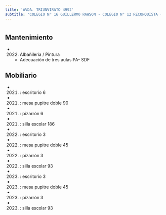 ```yaml
---
title: 'AVDA. TRIUNVIRATO 4992'
subtitle: 'COLEGIO N° 16 GUILLERMO RAWSON - COLEGIO N° 12 RECONQUISTA - LICEO N° 11 CORNELIO SAAVEDRA'
---
```


#


## Mantenimiento

*  (2022) Albañileria / Pintura 
    + Adecuación de tres aulas PA- SDF


## Mobiliario

*  (2021) : escritorio 6 

*  (2021) : mesa pupitre doble 90 

*  (2021) : pizarrón 6 

*  (2021) : silla escolar 186 

*  (2022) : escritorio 3 

*  (2022) : mesa pupitre doble 45 

*  (2022) : pizarrón 3 

*  (2022) : silla escolar 93 

*  (2023) : escritorio 3 

*  (2023) : mesa pupitre doble 45 

*  (2023) : pizarrón 3 

*  (2023) : silla escolar 93 






